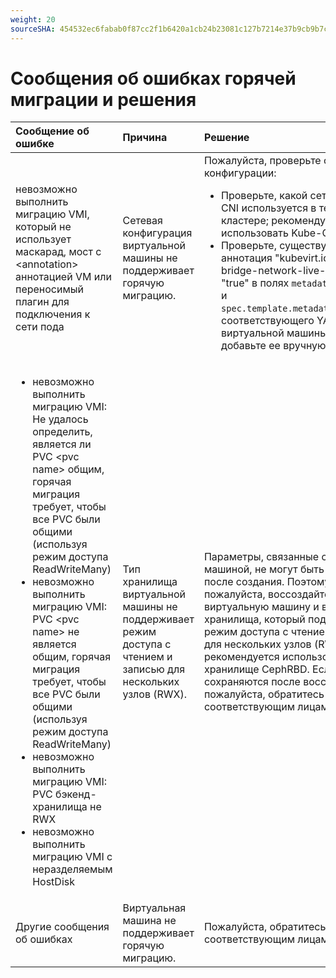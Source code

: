 ```yaml
---
weight: 20
sourceSHA: 454532ec6fabab0f87cc2f1b6420a1cb24b23081c127b7214e37b9cb9b7c6566
---
```


# Сообщения об ошибках горячей миграции и решения

| Сообщение об ошибке                                                                                                                                                                                                                                                                                                                                                                                                                                   | Причина                                                                                            | Решение                                                                                                                                                                                                                                                                                                                                                                                                                       |
| :---------------------------------------------------------------------------------------------------------------------------------------------------------------------------------------------------------------------------------------------------------------------------------------------------------------------------------------------------------------------------------------------------------------------------------------------- | :------------------------------------------------------------------------------------------------ | :----------------------------------------------------------------------------------------------------------------------------------------------------------------------------------------------------------------------------------------------------------------------------------------------------------------------------------------------------------------------------------------------------------------------------- |
| невозможно выполнить миграцию VMI, который не использует маскарад, мост с \<annotation> аннотацией VM или переносимый плагин для подключения к сети пода                                                                                                                                                                                                                                                                                                 | Сетевая конфигурация виртуальной машины не поддерживает горячую миграцию.                         | Пожалуйста, проверьте следующие конфигурации: <ul><li>Проверьте, какой сетевой плагин CNI используется в текущем кластере; рекомендуется использовать Kube-OVN.</li><li>Проверьте, существует ли аннотация "kubevirt.io/allow-pod-bridge-network-live-migration": "true" в полях `metadata.annotations` и `spec.template.metadata.annotations` соответствующего YAML-файла виртуальной машины; если нет, добавьте ее вручную.</li></ul> |
| <ul><li>невозможно выполнить миграцию VMI: Не удалось определить, является ли PVC \<pvc name> общим, горячая миграция требует, чтобы все PVC были общими (используя режим доступа ReadWriteMany)</li><li>невозможно выполнить миграцию VMI: PVC \<pvc name> не является общим, горячая миграция требует, чтобы все PVC были общими (используя режим доступа ReadWriteMany)</li><li>невозможно выполнить миграцию VMI: PVC бэкенд-хранилища не RWX</li><li>невозможно выполнить миграцию VMI с неразделяемым HostDisk</li></ul> | Тип хранилища виртуальной машины не поддерживает режим доступа с чтением и записью для нескольких узлов (RWX). | Параметры, связанные с виртуальной машиной, не могут быть изменены после создания. Поэтому, пожалуйста, воссоздайте виртуальную машину и выберите тип хранилища, который поддерживает режим доступа с чтением и записью для нескольких узлов (RWX); рекомендуется использовать блочное хранилище CephRBD. Если проблемы сохраняются после воссоздания, пожалуйста, обратитесь к соответствующим лицам за помощью.                                                                                           |
| Другие сообщения об ошибках                                                                                                                                                                                                                                                                                                                                                                                                                            | Виртуальная машина не поддерживает горячую миграцию.                                               | Пожалуйста, обратитесь к соответствующим лицам за помощью.                                                                                                                                                                                                                                                                                                                                                                          |
